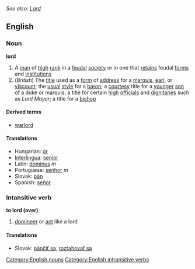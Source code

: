 ''See also: [[Lord]]''
==English==
===Noun===
'''lord'''
{{wikipedia}}
#A [[man]] of [[high]] [[rank]] in a [[feudal]] [[society]] or in one that [[retain]]s feudal [[form]]s and [[institution]]s
#(''British'') The [[title]] used as a [[form]] of [[address]] for a [[marquis]], [[earl]], or [[viscount]]; the [[usual]] [[style]] for a [[baron]]; a [[courtesy]] title for a [[younger]] [[son]] of a duke or marquis; a title for certain [[high]] [[official]]s and [[dignitaries]] such as ''Lord Mayor''; a title for a [[bishop]]

====Derived terms====
*[[warlord]]
====Translations====
*Hungarian: [[úr]]
*[[Interlingua]]: [[senior]]
*Latin: [[dominus]] ''m''
*Portuguese: [[senhor]] ''m''
*Slovak: [[pán]]
*Spanish: [[señor]]

===Intansitive verb===
'''to lord (over)'''
# [[domineer]] or [[act]] like a lord
====Translations====
*Slovak: [[pánčiť sa]], [[rozťahovať sa]]
[[Category:English nouns]]
[[Category:English intransitive verbs]]